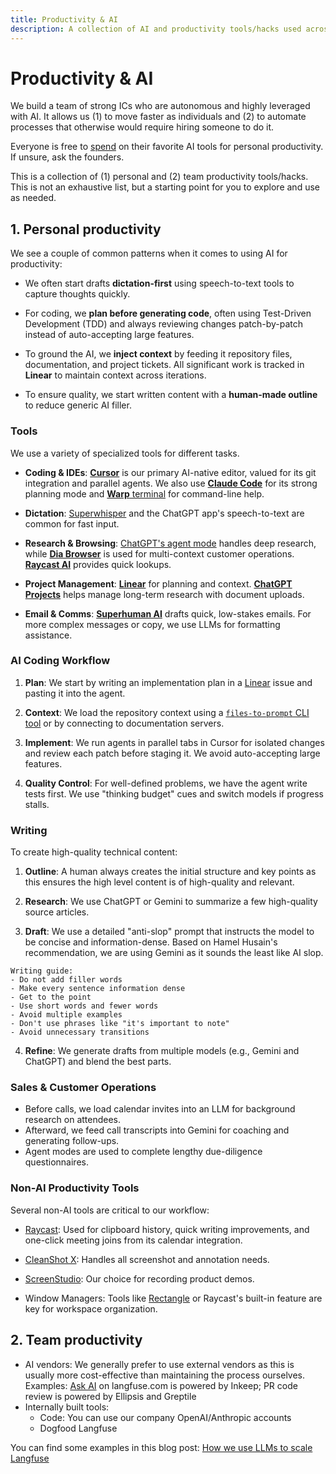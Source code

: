 ```yaml
---
title: Productivity & AI
description: A collection of AI and productivity tools/hacks used across the team.
---
```


# Productivity & AI

We build a team of strong ICs who are autonomous and highly leveraged with AI. It allows us (1) to move faster as individuals and (2) to automate processes that otherwise would require hiring someone to do it.

Everyone is free to [spend](/handbook/tools-and-processes/spending-money) on their favorite AI tools for personal productivity. If unsure, ask the founders. 

This is a collection of (1) personal and (2) team productivity tools/hacks. This is not an exhaustive list, but a starting point for you to explore and use as needed.

## 1. Personal productivity 

We see a couple of common patterns when it comes to using AI for productivity: 

- We often start drafts **dictation-first** using speech-to-text tools to capture thoughts quickly. 

- For coding, we **plan before generating code**, often using Test-Driven Development (TDD) and always reviewing changes patch-by-patch instead of auto-accepting large features. 

- To ground the AI, we **inject context** by feeding it repository files, documentation, and project tickets. All significant work is tracked in **Linear** to maintain context across iterations.

- To ensure quality, we start written content with a **human-made outline** to reduce generic AI filler.

### Tools

We use a variety of specialized tools for different tasks.

-   **Coding & IDEs**: [**Cursor**](https://www.cursor.so/) is our primary AI-native editor, valued for its git integration and parallel agents. We also use [**Claude Code**](https://claude.ai/) for its strong planning mode and [**Warp** terminal](https://www.warp.dev/) for command-line help.

-   **Dictation**: [Superwhisper](https://superwhisper.com/) and the ChatGPT app's speech-to-text are common for fast input.

-   **Research & Browsing**: [ChatGPT's agent mode](https://chat.openai.com/) handles deep research, while [**Dia Browser**](https://www.diabrowser.com/) is used for multi-context customer operations. [**Raycast AI**](https://www.raycast.com/) provides quick lookups.

-   **Project Management**: [**Linear**](https://linear.app/) for planning and context. [**ChatGPT Projects**](https://help.openai.com/en/articles/10169521-projects-in-chatgpt) helps manage long-term research with document uploads.

-   **Email & Comms**: [**Superhuman AI**](https://superhuman.com/) drafts quick, low-stakes emails. For more complex messages or copy, we use LLMs for formatting assistance.

### AI Coding Workflow

1.  **Plan**: We start by writing an implementation plan in a [Linear](https://linear.app/) issue and pasting it into the agent.

2.  **Context**: We load the repository context using a [`files-to-prompt` CLI tool](https://github.com/simonw/files-to-prompt) or by connecting to documentation servers.

3.  **Implement**: We run agents in parallel tabs in Cursor for isolated changes and review each patch before staging it. We avoid auto-accepting large features.

4.  **Quality Control**: For well-defined problems, we have the agent write tests first. We use "thinking budget" cues and switch models if progress stalls.

### Writing

To create high-quality technical content:

1.  **Outline**: A human always creates the initial structure and key points as this ensures the high level content is of high-quality and relevant.

2.  **Research**: We use ChatGPT or Gemini to summarize a few high-quality source articles.

3.  **Draft**: We use a detailed "anti-slop" prompt that instructs the model to be concise and information-dense. Based on Hamel Husain's recommendation, we are using Gemini as it sounds the least like AI slop.

```text
Writing guide:
- Do not add filler words
- Make every sentence information dense
- Get to the point
- Use short words and fewer words
- Avoid multiple examples
- Don't use phrases like "it's important to note"
- Avoid unnecessary transitions
```

4.  **Refine**: We generate drafts from multiple models (e.g., Gemini and ChatGPT) and blend the best parts.

### Sales & Customer Operations

- Before calls, we load calendar invites into an LLM for background research on attendees. 
- Afterward, we feed call transcripts into Gemini for coaching and generating follow-ups. 
- Agent modes are used to complete lengthy due-diligence questionnaires.

### Non-AI Productivity Tools

Several non-AI tools are critical to our workflow:

- [Raycast](https://www.raycast.com/): Used for clipboard history, quick writing improvements, and one-click meeting joins from its calendar integration.

- [CleanShot X](https://cleanshot.com/): Handles all screenshot and annotation needs.

- [ScreenStudio](https://screen.studio/): Our choice for recording product demos.

- Window Managers: Tools like [Rectangle](https://rectangleapp.com/) or Raycast's built-in feature are key for workspace organization.

## 2. Team productivity

   - AI vendors: We generally prefer to use external vendors as this is usually more cost-effective than maintaining the process ourselves. Examples: [Ask AI](/ask-ai) on langfuse.com is powered by Inkeep; PR code review is powered by Ellipsis and Greptile
   - Internally built tools:
     - Code: You can use our company OpenAI/Anthropic accounts
     - Dogfood Langfuse

You can find some examples in this blog post: [How we use LLMs to scale Langfuse](/blog/2025-04-24-how-we-use-llms-to-scale-langfuse)